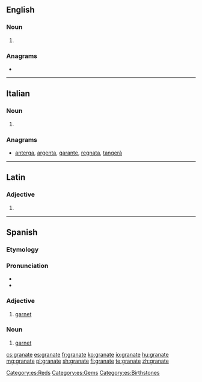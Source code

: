 {{also|Granate}}
==English==

===Noun===
{{en-noun}}

# {{archaic form of|garnet|lang=en}}

{{Webster 1913}}

===Anagrams===
* {{l|en|tanager}}

----

==Italian==

===Noun===
{{head|it|noun plural form|g=f}}

# {{plural of|granata|lang=it}}

===Anagrams===
* [[anterga#Italian|anterga]], [[argenta#Italian|argenta]], [[garante#Italian|garante]], [[regnata#Italian|regnata]], [[tangerà#Italian|tangerà]]

----

==Latin==

===Adjective===
{{la-adj-form|granāte}}

# {{inflection of|granātus||voc|m|s|lang=la}}

----

==Spanish==
{{wikipedia|lang=es|Granate (mineral)}}

===Etymology===
{{rfe|lang=es}}

===Pronunciation===
* {{hyphenation|gra|na|te|lang=es}}
* {{IPA|/ɡɾa̠ˈna̠te̞/|lang=es}}

===Adjective===
{{es-adj}}

# [[garnet]]

===Noun===
{{es-noun|m}}

# [[garnet]] {{gloss|mineral, color}}

[[Category:es:Reds]]
[[Category:es:Gems]]
[[Category:es:Birthstones]]

[[cs:granate]]
[[es:granate]]
[[fr:granate]]
[[ko:granate]]
[[io:granate]]
[[hu:granate]]
[[mg:granate]]
[[pl:granate]]
[[sh:granate]]
[[fi:granate]]
[[te:granate]]
[[zh:granate]]